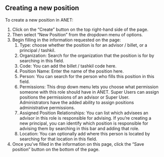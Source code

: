 
<Meta title="ANET Super Users Stories/New Position" />

## Creating a new position

To create a new position in ANET:

1. Click on the “Create” button on the top right-hand side of the page.
1. Then select “New Position” from the dropdown menu of options.
1. Begin filling in the information requested on the page:
    1. Type: choose whether the position is for an advisor / billet, or a principal / tashkil.
    1. Organization: Search for the organization that the position is for by searching in this
       field.
    1. Code: You can add the billet / tashkil code here.
    1. Position Name: Enter the name of the position here.
    1. Person: You can search for the person who fills this position in this field.
    1. Permissions: This drop down menu lets you choose what permission someone with this role
       should have in ANET. Super Users can assign positions the permissions of an advisor or Super
       User. Administrators have the added ability to assign positions administrative permissions.
    1. Assigned Position Relationships: You can list which advisees an advisor in this role is
       responsible for advising. If you’re creating a new principal, you can identify which position
       is responsible for advising them by searching in this bar and adding that role.
    1. Location: You can optionally add where this person is located by searching for that location
       in this field.
1. Once you’ve filled in the information on this page, click the “Save position” button on the
   bottom of the page.
